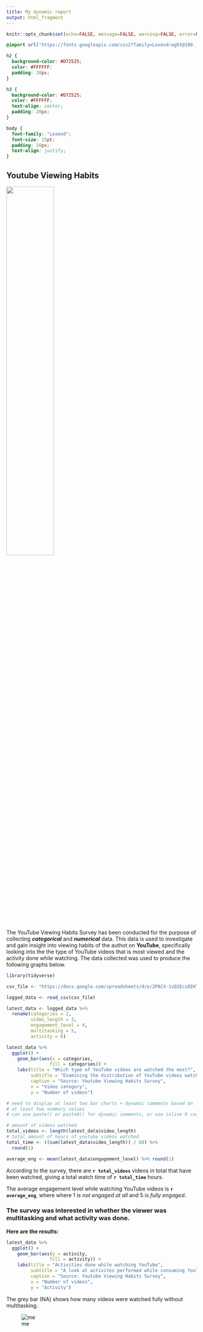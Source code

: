 ---
title: My dynamic report
output: html_fragment
---

```{r setup, include=FALSE}
knitr::opts_chunk$set(echo=FALSE, message=FALSE, warning=FALSE, error=FALSE)

```

```{css}
@import url('https://fonts.googleapis.com/css2?family=Lexend:wght@100..900&display=swap');

h2 {
  background-color: #D72525;
  color: #FFFFFF;
  padding: 20px;
}

h3 {
  background-color: #D72525;
  color: #FFFFFF;
  text-align: center;
  padding: 20px;
}

body {
  font-family: "Lexend";
  font-size: 15pt;
  padding: 20px;
  text-align: justify;
}
```

## Youtube Viewing Habits
![](https://upload.wikimedia.org/wikipedia/commons/thumb/e/e1/Logo_of_YouTube_%282015-2017%29.svg/1280px-Logo_of_YouTube_%282015-2017%29.svg.png){width=50%}

The YouTube Viewing Habits Survey has been conducted for the purpose of collecting ***categorical*** and ***numerical*** data. This data is used to investigate and gain insight into viewing habits of the authot on **YouTube**, specifically looking into the the type of YouTube videos that is most viewed and the activity done while watching. The data collected was used to produce the following graphs below.

```{r, fig.width=12}
library(tidyverse)

csv_file <- "https://docs.google.com/spreadsheets/d/e/2PACX-1vQ1Ecx8IHTYpLxm8Q6cjBBmZE88GHlN7t6pN_fgIJz63NhPu2sRb0w22Xk65La7-3cnj39iE2ggPEuL/pub?gid=1008665205&single=true&output=csv"

logged_data <- read_csv(csv_file)

latest_data <- logged_data %>%
  rename(categories = 2,
         video_length = 3,
         engagement_level = 4,
         multitasking = 5,
         activity = 6)

latest_data %>%
  ggplot() +
    geom_bar(aes(x = categories, 
                fill = categories)) +
    labs(title = "Which type of YouTube videos are watched the most?",
         subtitle = "Examining the distribution of YouTube videos watched across different categories",
         caption = "Source: Youtube Viewing Habits Survey",
         x = "Video category",
         y = "Number of videos")

# need to display at least two bar charts + dynamic comments based on
# at least two summary values
# can use paste() or paste0() for dynamic comments, or use inline R code

# amount of videos watched
total_videos <- length(latest_data$video_length)
# total amount of hours of youtube videos watched
total_time <- ((sum(latest_data$video_length)) / 60) %>%
  round(1)

average_eng <- mean(latest_data$engagement_level) %>% round(1)

```

According to the survey, there are **`r total_videos`** videos in total that have been watched, giving a total watch time of **`r total_time`** hours.

The average engagement level while watching YouTube videos is **`r average_eng`**, where where 1 is *not engaged at all* and 5 is *fully engaged*.

### The survey was interested in whether the viewer was multitasking and what activity was done.

**Here are the results:**

```{r, fig.width=10}
latest_data %>%  
  ggplot() +
    geom_bar(aes(y = activity,
                fill = activity)) +
    labs(title = "Activities done while watching YouTube",
         subtitle = "A look at activites performed while consuming YouTube content",
         caption = "Source: Youtube Viewing Habits Survey",
         x = "Number of videos",
         y = "Activity")

```

The grey bar (NA) shows how many videos were watched fully without multitasking.

![me](https://c.tenor.com/IHHjFe68sAgAAAAd/tenor.gif)

